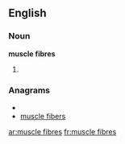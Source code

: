 ==English==

===Noun===
'''muscle fibres'''

# {{plural of|[[muscle fibre]]}}

===Anagrams===
* {{alphagram|bceefilmrssu}}
* [[muscle fibers#English|muscle fibers]]

[[ar:muscle fibres]]
[[fr:muscle fibres]]